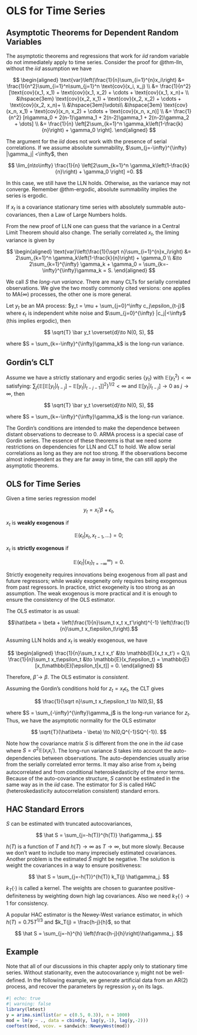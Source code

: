 # OLS for Time Series

## Asymptotic Theorems for Dependent Random Variables

The asymptotic theorems and regressions that work for $iid$ random variable do not immediately apply to time series. Consider the proof for @thm-lln, without the $iid$ assumption we have

$$
\begin{aligned}
\text{var}\left(\frac{1}{n}\sum_{i=1}^{n}x_i\right) 
&= \frac{1}{n^2}\sum_{i=1}^n\sum_{j=1}^n \text{cov}(x_i, x_j) \\
&= \frac{1}{n^2}[\text{cov}(x_1, x_1) + \text{cov}(x_1, x_2) + \cdots + \text{cov}(x_1, x_n)+ \\
&\hspace{3em} \text{cov}(x_2, x_1) + \text{cov}(x_2, x_2) + \cdots + \text{cov}(x_2, x_n)+ \\
&\hspace{3em}\vdots\\
&\hspace{3em} \text{cov}(x_n, x_1) + \text{cov}(x_n, x_2) + \cdots + \text{cov}(x_n, x_n)] \\
&= \frac{1}{n^2} [n\gamma_0 + 2(n-1)\gamma_1 + 2(n-2)\gamma_1 + 2(n-2)\gamma_2 + \dots] \\
&= \frac{1}{n} \left[2\sum_{k=1}^n \gamma_k\left(1-\frac{k}{n}\right) + \gamma_0 \right].
\end{aligned}
$$

The argument for the $iid$ does not work with the presence of serial correlations. If we assume absolute summability, $\sum_{j=-\infty}^{\infty} |\gamma_j| <\infty$, then

$$
\lim_{n\to\infty} \frac{1}{n} \left[2\sum_{k=1}^n \gamma_k\left(1-\frac{k}{n}\right) + \gamma_0 \right] =0.
$$

In this case, we still have the LLN holds. Otherwise, as the variance may not converge. Remember @thm-ergodic, absolute summability implies the series is ergodic.

::: {#prp-lln2}
If $x_t$ is a covariance stationary time series with absolutely summable auto-covariances, then a Law of Large Numbers holds.
:::

From the new proof of LLN one can guess that the variance in a Central Limit Theorem should also change. The serially correlated $x_t$, the liming variance is given by

$$
\begin{aligned}
\text{var}\left(\frac{1}{\sqrt n}\sum_{i=1}^{n}x_i\right) 
&= 2\sum_{k=1}^n \gamma_k\left(1-\frac{k}{n}\right) + \gamma_0 \\
&\to 2\sum_{k=1}^{\infty} \gamma_k + \gamma_0 = \sum_{k=-\infty}^{\infty}\gamma_k = S.
\end{aligned}
$$

We call $S$ the *long-run variance*. There are many CLTs for serially correlated observations. We give the two mostly commonly cited versions: one applies to MA($\infty$) processes, the other one is more general.

::: {#thm-clt2}
Let $y_t$ be an MA process: $y_t = \mu + \sum_{j=0}^\infty c_j\epsilon_{t-j}$ where $\epsilon_t$ is independent white noise and $\sum_{j=0}^{\infty} |c_j|<\infty$ (this implies ergodic), then

$$
\sqrt{T} \bar y_t \overset{d}\to N(0, S),
$$

where $S = \sum_{k=-\infty}^{\infty}\gamma_k$ is the long-run variance.
:::

::: {#thm-clt3}
## Gordin's CLT

Assume we have a strictly stationary and ergodic series $\{y_t\}$ with $\mathbb{E}(y_t^2) <\infty$ satisfying: $\sum_j\{\mathbb{E}[\mathbb{E}[y_t|I_{t-j}]-\mathbb{E}[y_t|I_{t-j-1}]]^2\}^{1/2} <\infty$ and $\mathbb{E}[y_t|I_{t-j}]\to 0$ as $j\to\infty$, then

$$
\sqrt{T} \bar y_t \overset{d}\to N(0, S),
$$

where $S = \sum_{k=-\infty}^{\infty}\gamma_k$ is the long-run variance.
:::

The Gordin's conditions are intended to make the dependence between distant observations to decrease to 0. ARMA process is a special case of Gordin series. The essence of these theorems is that we need some restrictions on dependencies for LLN and CLT to hold. We allow serial correlations as long as they are not too strong. If the observations become almost independent as they are far away in time, the can still apply the asymptotic theorems.

## OLS for Time Series

::: {#def-exog}
Given a time series regression model

$$y_t = x_t'\beta + \epsilon_t, $$

$x_t$ is **weakly exogenous** if

$$ \mathbb{E}(\epsilon_t | x_t, x_{t-1}, ...) = 0;$$

$x_t$ is **strictly exogenous** if

$$ \mathbb{E}(\epsilon_t | \{x_t\}_{t=-\infty}^{\infty}) = 0. $$
:::

Strictly exogeneity requires innovations being exogenous from all past and future regressors; while weakly exogeneity only requires being exogenous from past regressors. In practice, strict exogeneity is too strong as an assumption. The weak exogenous is more practical and it is enough to ensure the consistency of the OLS estimator.

The OLS estimator is as usual:

$$\hat\beta = \beta + \left(\frac{1}{n}\sum_t x_t x_t'\right)^{-1} \left(\frac{1}{n}\sum_t x_t\epsilon_t\right).$$

Assuming LLN holds and $x_t$ is weakly exogenous, we have

$$
\begin{aligned}
\frac{1}{n}\sum_t x_t x_t' &\to \mathbb{E}(x_t x_t') = Q,\\
\frac{1}{n}\sum_t x_t\epsilon_t &\to \mathbb{E}(x_t\epsilon_t) = \mathbb{E}[x_t\mathbb{E}[\epsilon_t|x_t]] = 0.
\end{aligned}
$$

Therefore, $\hat\beta \to \beta$. The OLS estimator is *consistent*.

Assuming the Gordin's conditions hold for $z_t=x_t\epsilon_t$, the CLT gives

$$
\frac{1}{\sqrt n}\sum_t x_t\epsilon_t \to N(0,S),
$$

where $S = \sum_{-\infty}^{\infty}\gamma_j$ is the long-run variance for $z_t$. Thus, we have the asymptotic normality for the OLS estimator

$$ 
\sqrt{T}(\hat\beta - \beta) \to N(0,Q^{-1}SQ^{-1}).
$$

Note how the covariance matrix $S$ is different from the one in the $iid$ case where $S=\sigma^2\mathbb{E}(x_ix_i')$. The long-run variance $S$ takes into account the auto-dependencies between observations. The auto-dependencies usually arise from the serially correlated error terms. It may also arise from $x_t$ being autocorrelated and from conditional heteroskedasticity of the error terms. Because of the auto-covariance structure, $S$ cannot be estimated in the same way as in the $iid$ case. The estimator for $S$ is called HAC (heteroskedasticity autocorrelation consistent) standard errors.

## HAC Standard Errors

$S$ can be estimated with truncated autocovariances,

$$
\hat S = \sum_{j=-h(T)}^{h(T)} \hat\gamma_j.
$$

$h(T)$ is a function of $T$ and $h(T)\to\infty$ as $T\to\infty$, but more slowly. Because we don't want to include too many imprecisely estimated covariances. Another problem is the estimated $\hat S$ might be negative. The solution is weight the covariances in a way to ensure positiveness:

$$
\hat S = \sum_{j=-h(T)}^{h(T)} k_T(j) \hat\gamma_j.
$$

$k_T(\cdot)$ is called a kernel. The weights are chosen to guarantee positive-definiteness by weighting down high lag covariances. Also we need $k_T(\cdot)\to 1$ for consistency.

A popular HAC estimator is the Newey-West variance estimator, in which $h(T) = 0.75 T^{1/3}$ and $k_T(j) = \frac{h-j}{h}$, so that

$$
\hat S = \sum_{j=-h}^{h} \left(\frac{h-j}{h}\right)\hat\gamma_j.
$$

## Example

Note that all of our discussions in this chapter apply only to stationary time series. Without stationarity, even the autocovariance $\gamma_j$ might not be well-defined. In the following example, we generate artificial data from an AR(2) process, and recover the parameters by regression $y_t$ on its lags.

```r
#| echo: true
#| warning: false
library(lmtest)
y = arima.sim(list(ar = c(0.5, 0.3)), n = 1000)
mod = lm(y ~ ., data = cbind(y, lag(y,-1), lag(y,-2)))
coeftest(mod, vcov. = sandwich::NeweyWest(mod))
```
